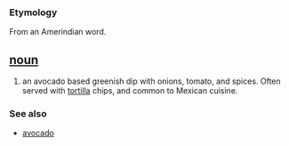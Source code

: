 === Etymology ===
From an Amerindian word.

== [[noun]] ==
#an avocado based greenish dip with onions, tomato, and spices. Often served with [[tortilla]] chips, and common to Mexican cuisine.

=== See also ===
*[[avocado]]
